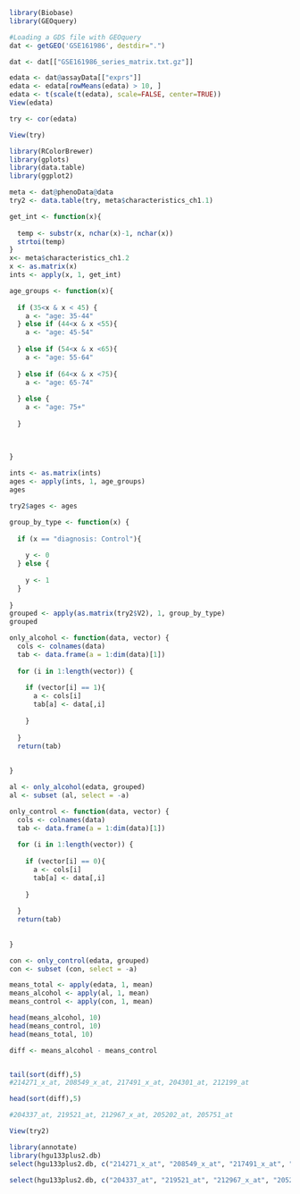 
```{r}
library(Biobase)
library(GEOquery)

#Loading a GDS file with GEOquery
dat <- getGEO('GSE161986', destdir=".")

```
```{r}
dat <- dat[["GSE161986_series_matrix.txt.gz"]]
```

```{r}
edata <- dat@assayData[["exprs"]]
edata <- edata[rowMeans(edata) > 10, ]
edata <- t(scale(t(edata), scale=FALSE, center=TRUE))
View(edata)
```

```{r}
try <- cor(edata)

```

```{r}
View(try)
```

```{r}
library(RColorBrewer)
library(gplots)
library(data.table)
library(ggplot2)
```

```{r}
meta <- dat@phenoData@data
try2 <- data.table(try, meta$characteristics_ch1.1)

```



```{r}
get_int <- function(x){
  
  temp <- substr(x, nchar(x)-1, nchar(x))
  strtoi(temp)
}
x<- meta$characteristics_ch1.2
x <- as.matrix(x)
ints <- apply(x, 1, get_int)

```

```{r}
age_groups <- function(x){
  
  if (35<x & x < 45) {
    a <- "age: 35-44"
  } else if (44<x & x <55){
    a <- "age: 45-54"
    
  } else if (54<x & x <65){
    a <- "age: 55-64"
    
  } else if (64<x & x <75){
    a <- "age: 65-74"
    
  } else {
    a <- "age: 75+"
    
  }
  
  
  
}

ints <- as.matrix(ints)
ages <- apply(ints, 1, age_groups)
ages
```


```{r}
try2$ages <- ages
```




```{r}
group_by_type <- function(x) {
  
  if (x == "diagnosis: Control"){
    
    y <- 0
  } else {
    
    y <- 1
  }
  
}
grouped <- apply(as.matrix(try2$V2), 1, group_by_type)
grouped
```
```{r}

only_alcohol <- function(data, vector) {
  cols <- colnames(data)
  tab <- data.frame(a = 1:dim(data)[1])
  
  for (i in 1:length(vector)) {
    
    if (vector[i] == 1){
      a <- cols[i]
      tab[a] <- data[,i]
      
    } 
    
  }
  return(tab)
  
  
}

al <- only_alcohol(edata, grouped)
al <- subset (al, select = -a)

```

```{r}
only_control <- function(data, vector) {
  cols <- colnames(data)
  tab <- data.frame(a = 1:dim(data)[1])
  
  for (i in 1:length(vector)) {
    
    if (vector[i] == 0){
      a <- cols[i]
      tab[a] <- data[,i]
      
    } 
    
  }
  return(tab)
  
  
}

con <- only_control(edata, grouped)
con <- subset (con, select = -a)
```

```{r}
means_total <- apply(edata, 1, mean)
means_alcohol <- apply(al, 1, mean)
means_control <- apply(con, 1, mean)
```

```{r}
head(means_alcohol, 10)
head(means_control, 10)
head(means_total, 10)
```



```{r}
diff <- means_alcohol - means_control


tail(sort(diff),5)
#214271_x_at, 208549_x_at, 217491_x_at, 204301_at, 212199_at

head(sort(diff),5)

#204337_at, 219521_at, 212967_x_at, 205202_at, 205751_at

```
```{r}
View(try2)
```

```{r}
library(annotate)
library(hgu133plus2.db)
select(hgu133plus2.db, c("214271_x_at", "208549_x_at", "217491_x_at", "204301_at", "212199_at"), c("SYMBOL","ENTREZID", "GENENAME"))

```

```{r}
select(hgu133plus2.db, c("204337_at", "219521_at", "212967_x_at", "205202_at", "205751_at"), c("SYMBOL","ENTREZID", "GENENAME"))
```

